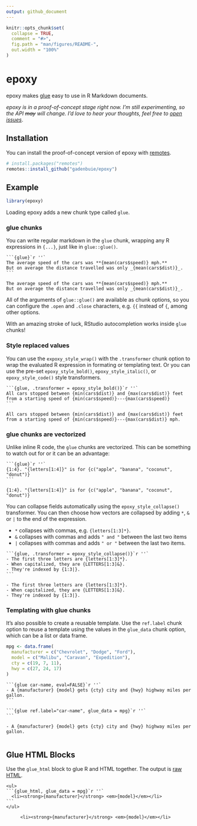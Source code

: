 ```yaml
---
output: github_document
---
```


<!-- README.md is generated from README.Rmd. Please edit that file -->

```r
knitr::opts_chunk$set(
  collapse = TRUE,
  comment = "#>",
  fig.path = "man/figures/README-",
  out.width = "100%"
)
```

# epoxy

<!-- badges: start -->
<!-- badges: end -->

epoxy makes [glue] easy to use in R Markdown documents.

_epoxy is in a proof-of-concept stage right now._
_I'm still experimenting, so the API ~~may~~ will change._
_I'd love to hear your thoughts, feel free to [open issues](https://github.com/gadenbuie/epoxy/issues)_.

## Installation

You can install the proof-of-concept version of epoxy with [remotes].

```r
# install.packages("remotes")
remotes::install_github("gadenbuie/epoxy")
```

## Example

```r
library(epoxy)
```

Loading epoxy adds a new chunk type called `glue`.

### glue chunks

You can write regular markdown in the `glue` chunk,
wrapping any R expressions in `{...}`,
just like in `glue::glue()`.

````
```{glue}`r ''`
The average speed of the cars was **{mean(cars$speed)} mph.**
But on average the distance travelled was only _{mean(cars$dist)}_.
```
````

```glue
The average speed of the cars was **{mean(cars$speed)} mph.**
But on average the distance travelled was only _{mean(cars$dist)}_.
```

All of the arguments of `glue::glue()` are available as chunk options,
so you can configure the `.open` and `.close` characters,
e.g. `{{` instead of `{`,
among other options.

With an amazing stroke of luck,
RStudio autocompletion works inside `glue` chunks!

### Style replaced values

You can use the `expoxy_style_wrap()` with the `.transformer` chunk option
to wrap the evaluated R expression in formating or templating text.
Or you can use the pre-set 
`epoxy_style_bold()`, `epoxy_style_italic()`, or `epoxy_style_code()`
style transformers.

````
```{glue, .transformer = epoxy_style_bold()}`r ''`
All cars stopped between {min(cars$dist)} and {max(cars$dist)} feet
from a starting speed of {min(cars$speed)}---{max(cars$speed)}
```
````

```glue
All cars stopped between {min(cars$dist)} and {max(cars$dist)} feet
from a starting speed of {min(cars$speed)}---{max(cars$dist)} mph.
```

### glue chunks are vectorized

Unlike inline R code, the `glue` chunks are vectorized.
This can be something to watch out for or it can be an advantage:

````
```{glue}`r ''`
{1:4}. "{letters[1:4]}" is for {c("apple", "banana", "coconut", "donut")}
```
````

```glue
{1:4}. "{letters[1:4]}" is for {c("apple", "banana", "coconut", "donut")}
```

You can collapse fields automatically using the `epoxy_style_collapse()` transformer.
You can then choose how vectors are collapsed by adding `*`, `&` or `|` 
to the end of the expression.

- `*` collapses with commas, e.g. `{letters[1:3]*}`.
- `&` collapses with commas and adds `" and "` between the last two items
- `|` collapses with commas and adds `" or "` between the last two items.

````
```{glue, .transformer = epoxy_style_collapse()}`r ''`
- The first three letters are {letters[1:3]*}.
- When capitalized, they are {LETTERS[1:3]&}.
- They're indexed by {1:3|}.
```
````

```glue
- The first three letters are {letters[1:3]*}.
- When capitalized, they are {LETTERS[1:3]&}.
- They're indexed by {1:3|}.
```

### Templating with glue chunks

It's also possible to create a reusable template.
Use the `ref.label` chunk option to reuse a template 
using the values in the `glue_data` chunk option,
which can be a list or data frame.

```r
mpg <- data.frame(
  manufacturer = c("Chevrolet", "Dodge", "Ford"),
  model = c("Malibu", "Caravan", "Expedition"),
  cty = c(19, 7, 11),
  hwy = c(27, 24, 17)
)
```

````
```{glue car-name, eval=FALSE}`r ''`
- A {manufacturer} {model} gets {cty} city and {hwy} highway miles per gallon.
```

```{glue ref.label="car-name", glue_data = mpg}`r ''`
```
````

```glue
- A {manufacturer} {model} gets {cty} city and {hwy} highway miles per gallon.
```

```glue
```

## Glue HTML Blocks

Use the `glue_html` block to glue R and HTML together.
The output is [raw HTML](https://pandoc.org/MANUAL.html#raw-htmltex).

````
<ul>
```{glue_html, glue_data = mpg}`r ''`
  <li><strong>{manufacturer}</strong> <em>{model}</em></li>
```
</ul>
````

<ul>
```glue_html
  <li><strong>{manufacturer}</strong> <em>{model}</em></li>
```
</ul>

[glue]: https://glue.tidyverse.org
[remotes]: https://remotes.r-lib.org
